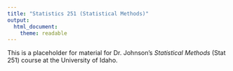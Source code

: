 ---
title: "Statistics 251 (Statistical Methods)"
output: 
  html_document: 
    theme: readable
---

This is a placeholder for material for Dr. Johnson's *Statistical Methods* (Stat 251) course at the University of Idaho.

